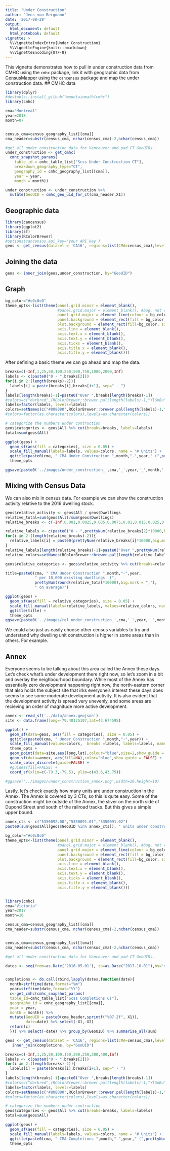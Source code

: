 ```yaml
---
title: "Under Construction"
author: "Jens von Bergmann"
date: '2017-08-29'
output:
  html_document: default
  html_notebook: default
vignette: >
  %\VignetteIndexEntry{Under Construction}
  %\VignetteEngine{knitr::rmarkdown}
  %\VignetteEncoding{UTF-8}
---
```


This vignette demonstrates how to pull in under construction data from CMHC using the `cmhc` package,
link it with geographic data from [CensusMapper](https://censusmapper.ca) using the `cancensus`
package and map the under construction data.
## CMHC data

```r
library(dplyr)
#devtools::install_github("mountainmath/cmhc")
library(cmhc)

cma="Montreal"
year=2018
month=07


census_cma=census_geography_list[[cma]]
cma_header=substr(census_cma, nchar(census_cma)-2,nchar(census_cma))

#get all under construction data for Vancouver and pad CT GeoUIDs.
under_construction <- get_cmhc(
  cmhc_snapshot_params(
    table_id = cmhc_table_list["Scss Under Construction CT"],
    breakdown_geography_type="CT",
    geography_id = cmhc_geography_list[[cma]],
    year = year,
    month = month))

under_construction <- under_construction %>%
  mutate(GeoUID = cmhc_geo_uid_for_ct(cma_header,X1))
```

## Geographic data
```r
library(cancensus)
library(ggplot2)
library(sf)
library(RColorBrewer)
#options(cancensus.api_key='your API key')
geos <- get_census(dataset = 'CA16', regions=list(CMA=census_cma),level='CT',geo_format='sf')
```

## Joining the data
```r
geos <- inner_join(geos,under_construction, by="GeoUID")
```


## Graph
```r
bg_color="#c0c0c0"
theme_opts<-list(theme(panel.grid.minor = element_blank(),
                       #panel.grid.major = element_blank(), #bug, not working
                       panel.grid.major = element_line(colour = bg_color),
                       panel.background = element_rect(fill = bg_color, colour = NA),
                       plot.background = element_rect(fill=bg_color, size=1,linetype="solid"),
                       axis.line = element_blank(),
                       axis.text.x = element_blank(),
                       axis.text.y = element_blank(),
                       axis.ticks = element_blank(),
                       axis.title.x = element_blank(),
                       axis.title.y = element_blank()))

```

After defining a basic theme we can go ahead and map the data.
```r

breaks=c(-Inf,1,25,50,100,250,500,750,1000,2000,Inf)
labels <- c(paste0("0 - ",breaks[2]))
for(i in 2:(length(breaks)-2)){
  labels[i] = paste(breaks[i],breaks[i+1], sep=" - ")
}
labels[length(breaks)-1]=paste0("Over ",breaks[length(breaks)-1])
#colors=c("darkred",(RColorBrewer::brewer.pal(length(labels)-1,"YlGnBu")))
labels=factor(labels, levels=labels)
colors=setNames(c("#808080",RColorBrewer::brewer.pal(length(labels)-1,"PiYG")),labels)
#colors=factor(as.character(colors),levels=as.character(colors))

# categorize the numbers under contruction
geos$categories <- geos$All %>% cut(breaks=breaks, labels=labels)
total=sum(geos$All)

ggplot(geos) +
  geom_sf(aes(fill = categories), size = 0.05) +
  scale_fill_manual(labels=labels, values=colors, name = "# Units") +
  ggtitle(paste0(cma, " CMA Under Construction ",month,"-",year," (",prettyNum(total,big.mark = ",")," total)")) +
  theme_opts

ggsave(paste0('../images/under_construction_',cma,'_',year,'_',month,'.png'),width=10,height=10)

```

## Mixing with Census Data
We can also mix in census data. For example we can show the construction activity relative to the 2016 dwelling stock. 

```r

geos$relative_activity <- geos$All / geos$Dwellings 
relative_total=sum(geos$All)/sum(geos$Dwellings)
relative_breaks <- c(-Inf,0.001,0.0025,0.005,0.0075,0.01,0.015,0.025,0.05,0.1,0.5,Inf)

relative_labels <- c(paste0("0 - ",prettyNum(relative_breaks[2]*10000,big.mark = ",")))
for(i in 2:(length(relative_breaks)-2)){
  relative_labels[i] = paste0(prettyNum(relative_breaks[i]*10000,big.mark = ","), " - ",prettyNum(relative_breaks[i+1]*10000,big.mark = ","))
}
relative_labels[length(relative_breaks)-1]=paste0("Over ",prettyNum(relative_breaks[length(relative_breaks)-1]*10000,big.mark = ","))
relative_colors=setNames(RColorBrewer::brewer.pal(length(relative_labels),"RdYlGn"),relative_labels)

geos$relative_categories <- geos$relative_activity %>% cut(breaks=relative_breaks, labels=relative_labels)

title=paste0(cma, " CMA Under Construction ",month,"-",year,
             " per 10,000 existing dwellings  (",
             prettyNum(round(relative_total*10000),big.mark = ","),
             " on average)")

ggplot(geos) +
  geom_sf(aes(fill = relative_categories), size = 0.05) +
  scale_fill_manual(labels=relative_labels, values=relative_colors, name = "# Units per 10k\nExisting 2016",na.value="#808080") +
  ggtitle(title) +
  theme_opts
ggsave(paste0('../images/rel_under_construction_',cma,'_',year,'_',month,'.png'),width=10,height=10)

```

We could also just as easily choose other census variables to try and understand why dwelling unit construction is higher in some areas than in others. For example.

## Annex
Everyone seems to be talking about this area called the Annex these days. Let's check what's under development there right now,
so let's zoom in a bit and overlay the neighbourhood boundary. While most of the Annex has essentially zero development happening right now, the north-eastern corner that also holds the subject site that irks everyone's interest these days does seems to see some moderate development activity. It is also evident that the development activity is spread very unevenly, and some areas
are recieving an order of magnitude more active development.


```r

annex <- read_sf('../data/annex.geojson')
site <- data.frame(long=-79.40125107,lat=43.674595)

ggplot() +
  geom_sf(data=geos, aes(fill = categories), size = 0.05) +
  ggtitle(paste0(cma, " Under Construction ",month,"-",year)) +
  scale_fill_manual(values=colors,  breaks =labels, labels=labels, name = "# Units") +
  theme_opts +   
  geom_point(data=site,aes(long,lat),colour="blue",size=2,show_guide = FALSE) +
  geom_sf(data=annex, aes(fill=NA),color="blue",show_guide = FALSE) +
  scale_color_discrete(guide=FALSE) +
  #guides(fill=FALSE) +
  coord_sf(xlim=c(-79.3,-79.5), ylim=c(43.6,43.75))  

#ggsave('../images/under_construction_annex.png',width=10,height=10)

```
Lastly, let's check exactly how many units are under construction in the Annex. The Annex is covered by 3 CTs, so this is
quite easy. Some of the construction might be outside of the Annex, the sliver on the north side of Dupond Street and south of the railroad tracks. But this gives a simple upper bound.

```r
annex_cts <- c("5350092.00","5350091.01","5350091.02")
paste0(sum(geos$All[geos$GeoUID %in% annex_cts]), " units under construction in the Annex")

```

```r

bg_color="#c0c0c0"
theme_opts<-list(theme(panel.grid.minor = element_blank(),
                       #panel.grid.major = element_blank(), #bug, not working
                       panel.grid.major = element_line(colour = bg_color),
                       panel.background = element_rect(fill = bg_color, colour = NA),
                       plot.background = element_rect(fill=bg_color, size=1,linetype="solid"),
                       axis.line = element_blank(),
                       axis.text.x = element_blank(),
                       axis.text.y = element_blank(),
                       axis.ticks = element_blank(),
                       axis.title.x = element_blank(),
                       axis.title.y = element_blank()))


library(cmhc)
cma="Victoria"
year=2017
month=10

census_cma=census_geography_list[[cma]]
cma_header=substr(census_cma, nchar(census_cma)-2,nchar(census_cma))


census_cma=census_geography_list[[cma]]
cma_header=substr(census_cma, nchar(census_cma)-2,nchar(census_cma))

#get all under construction data for Vancouver and pad CT GeoUIDs.

dates <- seq(from=as.Date('2016-05-01'), to=as.Date("2017-10-01"),by='months' )


completions <- do.call(rbind,lapply(dates,function(date){
  month=strftime(date,format="%m")
  year=strftime(date,format="%Y")
  c<-get_cmhc(cmhc_snapshot_params(
  table_id=cmhc_table_list["Scss Completions CT"],
  geography_id = cmhc_geography_list[[cma]],
  year = year,
  month = month)) %>% 
  mutate(GeoUID = paste0(cma_header,sprintf("%07.2f", X1)),
         date=date) %>% select(-X1,-X2)
  return(c)
  })) %>% select(-date) %>% group_by(GeoUID) %>% summarise_all(sum)

geos <- get_census(dataset = 'CA16', regions=list(CMA=census_cma),level='CT',geo_format='sf') %>%
   inner_join(completions, by="GeoUID")

breaks=c(-Inf,1,25,50,100,150,200,250,300,400,Inf)
labels <- c(paste0("0 - ",breaks[2]))
for(i in 2:(length(breaks)-2)){
  labels[i] = paste(breaks[i],breaks[i+1], sep=" - ")
}
labels[length(breaks)-1]=paste0("Over ",breaks[length(breaks)-1])
#colors=c("darkred",(RColorBrewer::brewer.pal(length(labels)-1,"YlGnBu")))
labels=factor(labels, levels=labels)
colors=setNames(c("#808080",RColorBrewer::brewer.pal(length(labels)-1,"PiYG")),labels)
#colors=factor(as.character(colors),levels=as.character(colors))

# categorize the numbers under contruction
geos$categories <- geos$All %>% cut(breaks=breaks, labels=labels)
total=sum(geos$All)

ggplot(geos) +
  geom_sf(aes(fill = categories), size = 0.05) +
  scale_fill_manual(labels=labels, values=colors, name = "# Units") +
  ggtitle(paste0(cma, " CMA Completions ",month,"-",year," (",prettyNum(total,big.mark = ",")," total)")) +
  theme_opts

```

